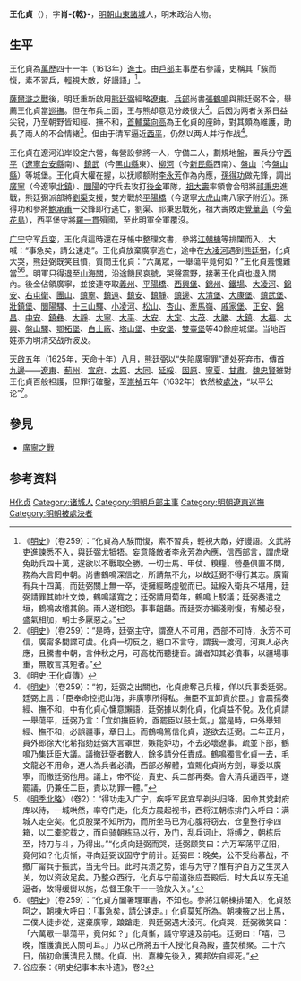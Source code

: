 '''王化貞'''（{{bd|16世纪|？|1632年|catIdx=W王}}），字'''肖-{乾}-'''，[[明朝|明朝]][[山東|山東]][[諸城|諸城]]人，明末政治人物。

== 生平 ==
王化貞為[[萬歷|萬歷]]四十一年（1613年）[[進士|進士]]。由[[户部_(官署)|戶部]]主事歷右參議，史稱其「騃而愎，素不習兵，輕視大敵，好謾語」<ref>《[[明史|明史]]》（卷259）：“化貞為人騃而愎，素不習兵，輕視大敵，好謾語。文武將吏進諫悉不入，與廷弼尤牴牾。妄意降敵者李永芳為內應，信西部言，謂虎墩兔助兵四十萬，遂欲以不戰取全勝。一切士馬、甲仗、糗糧、營壘俱置不問，務為大言罔中朝。尚書鶴鳴深信之，所請無不允，以故廷弼不得行其志。廣甯有兵十四萬，而廷弼關上無一卒，徒擁經略虛號而已。延綏入衛兵不堪用，廷弼請罪其帥杜文煥，鶴鳴議寬之；廷弼請用蔔年，鶴鳴上駁議；廷弼奏遣之垣，鶴鳴故稽其餉。兩人遂相怨，事事齟齬。而廷弼亦褊淺剛愎，有觸必發，盛氣相加，朝士多厭惡之。”</ref>。

[[薩爾滸之戰|薩爾滸之戰]]後，明廷重新啟用[[熊廷弼|熊廷弼]]經略[[遼東|遼東]]。[[兵部|兵部]]尚書[[張鶴鳴|張鶴鳴]]與熊廷弼不合，舉薦王化貞當[[巡撫|巡撫]]。但在布兵上面，王与熊却意见分歧很大<ref>《[[明史|明史]]》（卷259）：“是時，廷弼主守，謂遼人不可用，西部不可恃，永芳不可信，廣甯多間諜可虞。化貞一切反之，絕口不言守，謂我一渡河，河東人必內應，且騰書中朝，言仲秋之月，可高枕而聽捷音。識者知其必僨事，以疆場事重，無敢言其短者。”</ref>。后因为两者关系日益尖锐，乃至朝野皆知經、撫不和，[[首輔|首輔]][[葉向高|葉向高]]為王化貞的座師，對其頗為維護，助長了兩人的不合情緒<ref>《明史·王化貞傳》</ref>。但由于清军逼近[[西平|西平]]，仍然以两人并行作战<ref>《[[明史|明史]]》（卷259）：“初，廷弼之出關也，化貞慮奪己兵權，佯以兵事委廷弼。廷弼上言：「臣奉命控扼山海，非廣寧所得私。撫臣不宜卸責於臣。」會震孺奏經、撫不和，中有化貞心慵意懶語，廷弼據以刺化貞，化貞益不悅。及化貞請一舉蕩平，廷弼乃言：「宜如撫臣約，亟罷臣以鼓士氣。」當是時，中外舉知經、撫不和，必誤疆事，章日上。而鶴鳴篤信化貞，遂欲去廷弼。二年正月，員外郎徐大化希指劾廷弼大言罩世，嫉能妒功，不去必壞遼事。疏並下部，鶴鳴乃集廷臣大議。議撤廷弼者數人，餘多請分任責成。鶴鳴獨言化貞一去，毛文龍必不用命，遼人為兵者必潰，西部必解體，宜賜化貞尚方劍，專委以廣寧，而撤廷弼他用。議上，帝不從，責吏、兵二部再奏。會大清兵逼西平，遂罷議，仍兼任二臣，責以功罪一體。”</ref>。

王化貞在遼河沿岸設定六營，每營設參將一人，守備二人，劃規地盤，置兵分守[[西平|西平]]（[[遼寧|遼寧]][[台安縣|台安縣]]南）、[[鎮武|鎮武]]（今[[黑山縣|黑山縣]]東）、[[柳河县|柳河]]（今[[新民縣|新民縣]]西南）、[[盘山厅|盤山]]（今[[盤山縣|盤山縣]]）等城堡。王化貞大權在握，以抚顺额附[[李永芳|李永芳]]作為內應，[[孫得功|孫得功]]做先鋒，調出[[广宁卫|廣寧]]（今遼寧[[北鎮|北鎮]]）、[[閭陽|閭陽]]的守兵去攻打[[後金|後金]]軍隊，[[祖大壽|祖大壽]]率領會合明將[[祁秉忠|祁秉忠]]進戰，熊廷弼派部將[[劉渠|劉渠]]支援，雙方戰於[[平陽橋|平陽橋]]（今遼寧[[大虎山|大虎山]]南八家子附近）。孫得功和參將[[鮑承甫|鮑承甫]]一交鋒即行逃亡，劉渠、祁秉忠戰死，祖大壽敗走[[覺華島|覺華島]]（今[[菊花島|菊花島]]），西平堡守將[[羅一貫|羅一貫]]殞國，至此明軍全軍覆沒。

[[广宁卫|广宁]]守军[[兵变|兵变]]，王化貞這時還在牙帳中整理文書，參將[[江朝棟|江朝棟]]等排闥而入，大喊：“事急矣，請公速走”。王化貞放棄廣寧逃亡，途中在[[大凌河|大凌河]]遇到[[熊廷弼|熊廷弼]]，化貞大哭，熊廷弼既笑且憤，質問王化貞：“六萬眾，一舉蕩平竟何如？”王化貞羞愧難當<ref>《[[明季北略|明季北略]]》（卷2）：“得功走入广宁，疾呼军民宜早剃头归降，因命其党封府库以待，一城哄然，率夺门走，化贞方晨起视书，西将江朝栋排门入呼曰：满城人走空矣。化贞股栗不知所为，而所坐马已为心腹将窃去，仓皇整行李四箱，以二橐驼载之，而自骑朝栋马以行，及门，乱兵诃止，将缚之，朝栋后至，持刀与斗，乃得出。”“化贞向廷弼而哭，廷弼顾笑曰：六万军荡平辽阳，竟何如？化贞惭，寻向廷弼议固守宁前计。廷弼曰：晚矣，公不受绐慕战，不撤广甯兵于振武，当无今日。此时兵溃之势，谁与为守？惟有护百万之生灵入关，勿以资敌足矣。乃整众西行，化贞与宁前道张应吾殿后。时大兵以东无追逼者，故得缓辔以施，总督王象干一一验放入关。”</ref><ref>《[[明史|明史]]》（卷259）：“化貞方闔署理軍書，不知也。參將江朝棟排闥入，化貞怒呵之，朝棟大呼曰：「事急矣，請公速走。」化貞莫知所為。朝棟掖之出上馬，二僕人徒步從，遂棄廣寧，踉蹌走，與廷弼遇大淩河。化貞哭，廷弼微笑曰：「六萬眾一舉蕩平，竟何如？」化貞慚，議守寧遠及前屯。廷弼曰：「嘻，已晚，惟護潰民入關可耳。」乃以己所將五千人授化貞為殿，盡焚積聚。二十六日，偕初命護潰民入關。化貞、出、嘉棟先後入，獨邦佐自經死。”</ref>。明軍只得退至[[山海關|山海關]]，沿途饑民哀號，哭聲震野，接著王化貞也退入關內。後金佔領廣寧，並接連夺取[[義州|義州]]、[[平陽橋|平陽橋]]、[[西興堡|西興堡]]、[[錦州|錦州]]、[[鐵場|鐵場]]、[[大凌河|大凌河]]、[[錦安|錦安]]、[[右屯衛|右屯衛]]、[[團山|團山]]、[[鎮寧|鎮寧]]、[[鎮遠|鎮遠]]、[[鎮安|鎮安]]、[[鎮靜|鎮靜]]、[[鎮邊|鎮邊]]、[[大清堡|大清堡]]、[[大康堡|大康堡]]、[[鎮武堡|鎮武堡]]、[[壯鎮堡|壯鎮堡]]、[[閭陽驛|閭陽驛]]、[[十三山驛|十三山驛]]、[[小凌河|小凌河]]、[[凌海市|松山]]、[[杏山|杏山]]、[[牽馬嶺|牽馬嶺]]、[[戚家堡|戚家堡]]、[[正安|正安]]、[[錦昌|錦昌]]、[[中安|中安]]、[[鎮彝|鎮彝]]、[[大靜|大靜]]、[[大寧|大寧]]、[[大平|大平]]、[[大安_(城堡)|大安]]、[[大定|大定]]、[[大茂|大茂]]、[[大勝|大勝]]、[[大鎮|大鎮]]、[[大福|大福]]、[[大興|大興]]、[[盤山驛|盤山驛]]、[[鄂拓堡|鄂拓堡]]、[[白土廠|白土廠]]、[[塔山堡|塔山堡]]、[[中安堡|中安堡]]、[[雙臺堡|雙臺堡]]等40餘座城堡。当地百姓亦为明清交战所波及。

[[天启_(明朝)|天啟]]五年（1625年，天命十年）八月，[[熊廷弼|熊廷弼]]以“失陷廣寧罪”遭处死弃市，傳首[[九邊|九邊]]——[[辽东镇|遼東]]、[[蓟州镇|薊州]]、[[宣府镇|宣府]]、[[太原镇|太原]]、[[大同镇|大同]]、[[延绥镇|延綏]]、[[固原镇|固原]]、[[宁夏镇|寧夏]]、[[甘肃镇|甘肅]]。[[魏忠賢|魏忠賢]]雖對王化貞百般袒護，但罪行確鑿，至[[崇禎|崇禎]]五年（1632年）依然被[[處決|處決]]，“以平公论”<ref>谷应泰：《明史纪事本末补遗》，卷2</ref>。

==參見==
* [[廣寧之戰|廣寧之戰]]

== 参考资料 ==
{{wikisource|明史/卷259}}
{{wikisource|明季北略/卷02}}
{{reflist}}

{{萬曆四十一年癸丑科殿試金榜}}

{{Authority control}}

{{DEFAULTSORT:Wang王}}
[[Category:王姓|H化贞]]
[[Category:诸城人|Category:诸城人]]
[[Category:明朝戶部主事|Category:明朝戶部主事]]
[[Category:明朝遼東巡撫|Category:明朝遼東巡撫]]
[[Category:明朝被處決者|Category:明朝被處決者]]